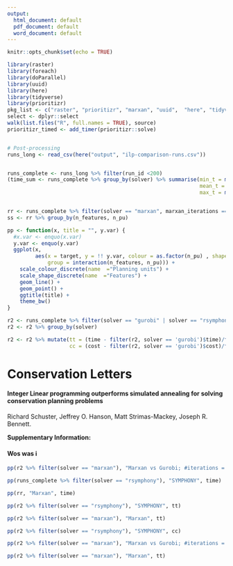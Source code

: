 ```yaml
---
output:
  html_document: default
  pdf_document: default
  word_document: default
---
```


```r
knitr::opts_chunk$set(echo = TRUE)

library(raster)
library(foreach)
library(doParallel)
library(uuid)
library(here)
library(tidyverse)
library(prioritizr)
pkg_list <- c("raster", "prioritizr", "marxan", "uuid",  "here", "tidyverse")
select <- dplyr::select
walk(list.files("R", full.names = TRUE), source)
prioritizr_timed <- add_timer(prioritizr::solve)


# Post-processing
runs_long <- read_csv(here("output", "ilp-comparison-runs.csv"))


runs_complete <- runs_long %>% filter(run_id <200)
(time_sum <- runs_complete %>% group_by(solver) %>% summarise(min_t = min(time),
                                                              mean_t = mean(time),
                                                              max_t = max(time)))


rr <- runs_complete %>% filter(solver == "marxan", marxan_iterations == 100000000, spf == 25) 
ss <- rr %>% group_by(n_features, n_pu)

pp <- function(x, title = "", y.var) {
  #x.var <- enquo(x.var)
  y.var <- enquo(y.var)
  ggplot(x, 
         aes(x = target, y = !! y.var, colour = as.factor(n_pu) , shape = as.factor(n_features), 
             group = interaction(n_features, n_pu))) +
    scale_colour_discrete(name  ="Planning units") +
    scale_shape_discrete(name  ="Features") + 
    geom_line() +
    geom_point() + 
    ggtitle(title) +
    theme_bw()
}

r2 <- runs_complete %>% filter(solver == "gurobi" | solver == "rsymphony" | (solver == "marxan" & marxan_iterations == 100000000 & spf == 25))
r2 <- r2 %>% group_by(solver)

r2 <- r2 %>% mutate(tt = (time - filter(r2, solver == 'gurobi')$time)/filter(r2, solver == 'gurobi')$time,
                    cc = (cost - filter(r2, solver == 'gurobi')$cost)/filter(r2, solver == 'gurobi')$cost)

```

# Conservation Letters


#### Integer Linear programming outperforms simulated annealing for solving conservation planning problems 

Richard Schuster, Jeffrey O. Hanson, Matt Strimas-Mackey, Joseph R. Bennett. 


**Supplementary Information: **



#### Wos was i

```r
pp(r2 %>% filter(solver == "marxan"), "Marxan vs Gurobi; #iterations = 1E+08; SPF = 25", cc * 100)
```


```r
                         
pp(runs_complete %>% filter(solver == "rsymphony"), "SYMPHONY", time)
```

```r

pp(rr, "Marxan", time)
```

```r



pp(r2 %>% filter(solver == "rsymphony"), "SYMPHONY", tt)
```

```r
pp(r2 %>% filter(solver == "marxan"), "Marxan", tt)
```

```r

pp(r2 %>% filter(solver == "rsymphony"), "SYMPHONY", cc)
```

```r

pp(r2 %>% filter(solver == "marxan"), "Marxan vs Gurobi; #iterations = 1E+08; SPF = 25", cc * 100)
```

```r

pp(r2 %>% filter(solver == "marxan"), "Marxan", tt)
```


